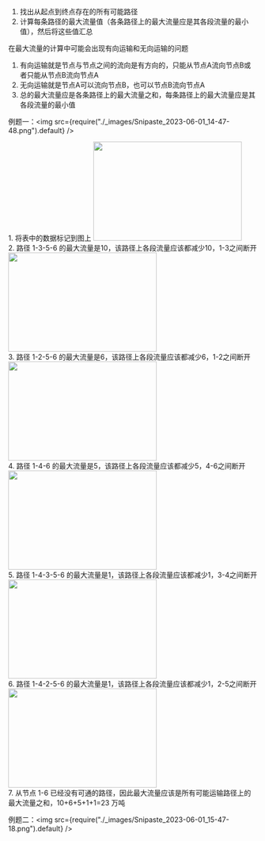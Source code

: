 1. 找出从起点到终点存在的所有可能路径
2. 计算每条路径的最大流量值（各条路径上的最大流量应是其各段流量的最小值），然后将这些值汇总

在最大流量的计算中可能会出现有向运输和无向运输的问题  
1. 有向运输就是节点与节点之间的流向是有方向的，只能从节点A流向节点B或者只能从节点B流向节点A  
2. 无向运输就是节点A可以流向节点B，也可以节点B流向节点A
3. <Highlight>总的最大流量应是各条路径上的最大流量之和，每条路径上的最大流量应是其各段流量的最小值</Highlight>

例题一：<img src={require("./_images/Snipaste_2023-06-01_14-47-48.png").default} />


<div class="rowDiv">
  <div class="col-12">
1. 将表中的数据标记到图上
<img src={require("./_images/Snipaste_2023-06-01_15-01-47.png").default}  width = "300" height = "200"/>
  </div>
  <div class="col-12">
2. 路径 1-3-5-6 的最大流量是10，该路径上各段流量应该都减少10，1-3之间断开
<img src={require("./_images/Snipaste_2023-06-01_15-24-57.png").default}  width = "300" height = "200"/>
  </div>
  <div class="col-12">
3. 路径 1-2-5-6 的最大流量是6，该路径上各段流量应该都减少6，1-2之间断开
<img src={require("./_images/Snipaste_2023-06-01_15-26-06.png").default}  width = "300" height = "200"/>
  </div>
  <div class="col-12">
4. 路径 1-4-6 的最大流量是5，该路径上各段流量应该都减少5，4-6之间断开
<img src={require("./_images/Snipaste_2023-06-01_15-27-02.png").default}  width = "300" height = "200"/>
  </div>
  <div class="col-12">
5. 路径 1-4-3-5-6 的最大流量是1，该路径上各段流量应该都减少1，3-4之间断开
<img src={require("./_images/Snipaste_2023-06-01_15-29-11.png").default}  width = "300" height = "200"/>
  </div>
  <div class="col-12">
6. 路径 1-4-2-5-6 的最大流量是1，该路径上各段流量应该都减少1，2-5之间断开
<img src={require("./_images/Snipaste_2023-06-01_15-30-06.png").default}  width = "300" height = "200"/>
  </div>
  <div class="col-12">
7. 从节点 1-6 已经没有可通的路径，因此最大流量应该是所有可能运输路径上的最大流量之和，10+6+5+1+1=23 万吨
  </div>
</div>  


例题二：<img src={require("./_images/Snipaste_2023-06-01_15-47-18.png").default} />
